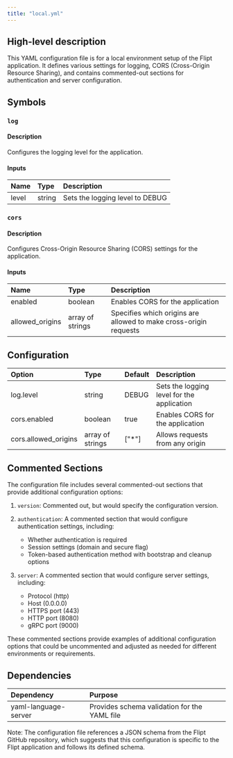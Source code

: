 ```yaml
---
title: "local.yml"
---
```


## High-level description
This YAML configuration file is for a local environment setup of the Flipt application. It defines various settings for logging, CORS (Cross-Origin Resource Sharing), and contains commented-out sections for authentication and server configuration.

## Symbols

### `log`
#### Description
Configures the logging level for the application.

#### Inputs
| Name | Type | Description |
|:-----|:-----|:------------|
| level | string | Sets the logging level to DEBUG |

### `cors`
#### Description
Configures Cross-Origin Resource Sharing (CORS) settings for the application.

#### Inputs
| Name | Type | Description |
|:-----|:-----|:------------|
| enabled | boolean | Enables CORS for the application |
| allowed_origins | array of strings | Specifies which origins are allowed to make cross-origin requests |

## Configuration
| Option | Type | Default | Description |
|:-------|:-----|:--------|:------------|
| log.level | string | DEBUG | Sets the logging level for the application |
| cors.enabled | boolean | true | Enables CORS for the application |
| cors.allowed_origins | array of strings | ["*"] | Allows requests from any origin |

## Commented Sections
The configuration file includes several commented-out sections that provide additional configuration options:

1. `version`: Commented out, but would specify the configuration version.

2. `authentication`: A commented section that would configure authentication settings, including:
   - Whether authentication is required
   - Session settings (domain and secure flag)
   - Token-based authentication method with bootstrap and cleanup options

3. `server`: A commented section that would configure server settings, including:
   - Protocol (http)
   - Host (0.0.0.0)
   - HTTPS port (443)
   - HTTP port (8080)
   - gRPC port (9000)

These commented sections provide examples of additional configuration options that could be uncommented and adjusted as needed for different environments or requirements.

## Dependencies
| Dependency | Purpose |
|:-----------|:--------|
| yaml-language-server | Provides schema validation for the YAML file |

Note: The configuration file references a JSON schema from the Flipt GitHub repository, which suggests that this configuration is specific to the Flipt application and follows its defined schema.